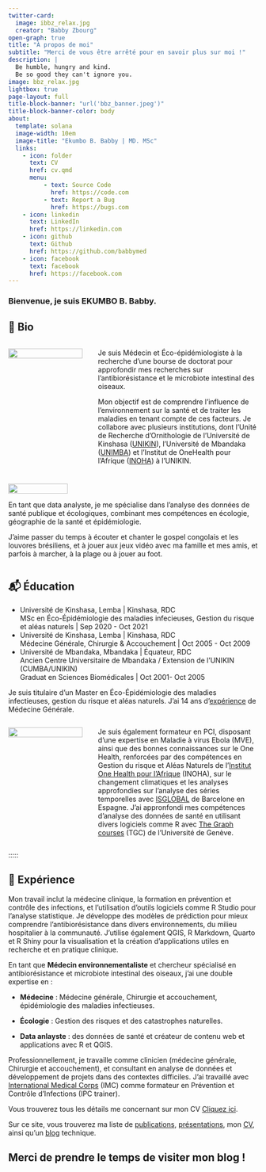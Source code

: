 ```yaml
---
twitter-card:
  image: ibbz_relax.jpg
  creator: "Babby Zbourg"
open-graph: true
title: "À propos de moi"
subtitle: "Merci de vous être arrêté pour en savoir plus sur moi !"
description: |
  Be humble, hungry and kind. 
  Be so good they can't ignore you.
image: bbz_relax.jpg
lightbox: true
page-layout: full
title-block-banner: "url('bbz_banner.jpeg')"
title-block-banner-color: body
about:
  template: solana
  image-width: 10em
  image-title: "Ekumbo B. Babby | MD. MSc"
  links:
    - icon: folder
      text: CV 
      href: cv.qmd
      menu:
          - text: Source Code
            href: https://code.com
          - text: Report a Bug
            href: https://bugs.com
    - icon: linkedin
      text: LinkedIn
      href: https://linkedin.com
    - icon: github
      text: Github
      href: https://github.com/babbymed
    - icon: facebook
      text: facebook
      href: https://facebook.com
---
```


### Bienvenue, je suis EKUMBO B. Babby.

:::::::: {#hero-heading}
## 📮 **Bio**

::::: {style="display: flex; align-items: flex-start; gap: 20px;"}
::: {style="flex: 1;"}
<img src="bbz_pampedick.jpeg" style="width: 100%; max-width: 150px;"/>
:::

::: {style="flex: 2;"}
Je suis Médecin et Éco-épidémiologiste à la recherche d’une bourse de doctorat pour approfondir mes recherches sur l’antibiorésistance et le microbiote intestinal des oiseaux.

Mon objectif est de comprendre l’influence de l’environnement sur la santé et de traiter les maladies en tenant compte de ces facteurs. Je collabore avec plusieurs institutions, dont l'Unité de Recherche d'Ornithologie de l'Université de Kinshasa ([UNIKIN](https://unikin.ac.cd)), l'Université de Mbandaka ([UNIMBA](https://unimba.ac.cd)) et l'Institut de OneHealth pour l’Afrique ([INOHA](https://inoha.ac.cd)) à l'UNIKIN.
:::
:::::

:::: {style="display: flex; align-items: flex-start; gap: 10px; margin-top: 10px;"}
::: {style="flex: 1;"}
<img src="PRedefense_gt.jpg" style="width: 100%; max-width: 120px;"/>

En tant que data analyste, je me spécialise dans l’analyse des données de santé publique et écologiques, combinant mes compétences en écologie, géographie de la santé et épidémiologie.

J'aime passer du temps à écouter et chanter le gospel congolais et les louvores brésiliens, et à jouer aux jeux vidéo avec ma famille et mes amis, et parfois à marcher, à la plage ou à jouer au foot.
:::
::::
::::::::

## 📬 **Éducation**

-   Université de Kinshasa, Lemba \| Kinshasa, RDC\
    MSc en Éco-Épidémiologie des maladies infecieuses, Gestion du risque et aléas naturels \| Sep 2020 - Oct 2021
-   Université de Kinshasa, Lemba \| Kinshasa, RDC\
    Médecine Générale, Chirurgie & Accouchement \| Oct 2005 - Oct 2009
-   Université de Mbandaka, Mbandaka \| Équateur, RDC\
    Ancien Centre Universitaire de Mbandaka / Extension de l’UNIKIN (CUMBA/UNIKIN)\
    Graduat en Sciences Biomédicales \| Oct 2001- Oct 2005

Je suis titulaire d'un Master en Éco-Épidémiologie des maladies infectieuses, gestion du risque et aléas naturels. J'ai 14 ans d'[expérience](https://linkedin.com/in/babby-ekumbo-md-msc-b87765171/) de Médecine Générale.


::::: {style="display: flex; align-items: flex-start; gap: 20px;"}
::: {style="flex: 1;"}
<img src="FB_IMG_1621969392081.jpg" style="width: 100%; max-width: 150px;"/>
:::

::: {style="flex: 2;"}
Je suis également formateur en PCI, disposant d'une expertise en Maladie à virus Ebola (MVE), ainsi que des bonnes connaissances sur le One Health, renforcées par des compétences en Gestion du risque et Aléas Naturels de l'[Institut One Health pour l'Afrique](https://inoha.ac.cd/home) (INOHA), sur le changement climatiques et les analyses approfondies sur l'analyse des séries temporelles avec [ISGLOBAL](https://www.isglobal.org/en/education) de Barcelone en Espagne. J'ai appronfondi mes compétences d'analyse des données de santé en utilisant divers logiciels comme R avec [The Graph courses](htpps://http://thegraphcourses.org/) (TGC) de l'Université de Genève.
:::
::::
:::::

## 💼 **Expérience**

Mon travail inclut la médecine clinique, la formation en prévention et contrôle des infections, et l’utilisation d’outils logiciels comme R Studio pour l’analyse statistique. Je développe des modèles de prédiction pour mieux comprendre l’antibiorésistance dans divers environnements, du milieu hospitalier à la communauté. J’utilise également QGIS, R Markdown, Quarto et R Shiny pour la visualisation et la création d’applications utiles en recherche et en pratique clinique.

En tant que **Médecin environnementaliste** et chercheur spécialisé en antibiorésistance et microbiote intestinal des oiseaux, j'ai une double expertise en :

-   **Médecine** : Médecine générale, Chirurgie et accouchement, épidémiologie des maladies infectieuses.

-   **Écologie** : Gestion des risques et des catastrophes naturelles.

-   **Data anlayste** : des données de santé et créateur de contenu web et applications avec R et QGIS.

Professionnellement, je travaille comme clinicien (médecine générale, Chirurgie et accouchement), et consultant en analyse de données et développement de projets dans des contextes difficiles. J'ai travaillé avec [International Medical Corps](#0) (IMC) comme formateur en Prévention et Contrôle d'Infections (IPC trainer).

Vous trouverez tous les détails me concernant sur mon CV [Cliquez ici](https://babbymed.github.io/CV).

Sur ce site, vous trouverez ma liste de [publications](https://babbymed.github.io/Publication), [présentations](https://babbymed.github.io/Présentation), mon [CV](https://babbymed.github.io/CV), ainsi qu'un [blog](https://babbymed.github.io/Blog) technique.

<p>

</p>

## Merci de prendre le temps de visiter mon blog ! 

</div>

### 

